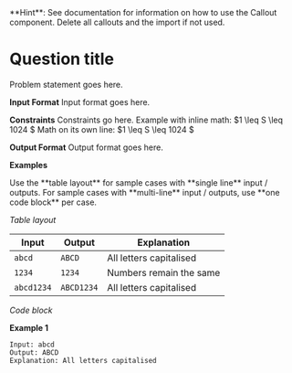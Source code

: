 
<Callout type="warning" emoji="💡">
  **Hint**: See documentation for information on how to use the Callout
  component. Delete all callouts and the import if not used.
</Callout>

# Question title

Problem statement goes here.

**Input Format**
Input format goes here.

**Constraints**
Constraints go here.
Example with inline math: $1 \leq S \leq 1024 $
Math on its own line:
$1 \leq S \leq 1024 $

**Output Format**
Output format goes here.

**Examples**

<Callout emoji="💡">
  Use the **table layout** for sample cases with **single line** input /
  outputs. For sample cases with **multi-line** input / outputs, use **one code
  block** per case.
</Callout>

_Table layout_

| Input      | Output     | Explanation             |
| ---------- | ---------- | ----------------------- |
| `abcd`     | `ABCD`     | All letters capitalised |
| `1234`     | `1234`     | Numbers remain the same |
| `abcd1234` | `ABCD1234` | All letters capitalised |

_Code block_

**Example 1**

```
Input: abcd
Output: ABCD
Explanation: All letters capitalised
```
